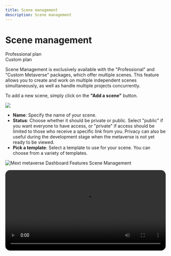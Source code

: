 ```yaml
---
title: Scene management
description: Scene management
---
```


# Scene management

<div class="flex-row">
  <div class="plan">Professional plan</div>
  <div class="plan">Custom plan</div>
</div>

Scene Management is exclusively available with the "Professional" and "Custom Metaverse" packages, which offer multiple scenes. This feature allows you to create and work on multiple independent scenes simultaneously, as well as handle multiple projects concurrently.

To add a new scene, simply click on the **"Add a scene"** button.

![](/img/Marvaimages/Documentationscene.jpg)

* **Name**: Specify the name of your scene.
* **Status**: Choose whether it should be private or public. Select "public" if you want everyone to have access, or "private" if access should be limited to those who receive a specific link from you. Privacy can also be useful during the development stage when the metaverse is not yet ready to be viewed.
* **Pick a template**: Select a template to use for your scene. You can choose from a variety of templates.

![Mext metaverse Dashboard Features Scene Management](/img/metaverse/add-scene.png)

<video src="https://storage.gra.cloud.ovh.net/v1/AUTH_e1c99afd0f334238a6e82db242940fff/exhibitions/vods/video-a4afe1ca-13d4-457d-be77-983bf892cf16/file/1714477965240-comp-46610.43727825613.mp4" autoplay controls width="100%" style="border-radius:15px" />

Here are a few recommendations to keep in mind:

> Always remember to click on "Save" after creating a new scene to ensure that it is successfully created in your Metabuilder.
